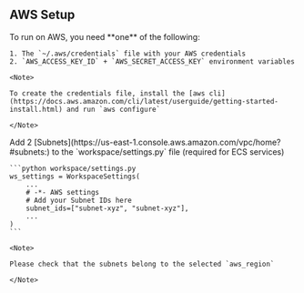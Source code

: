 ## AWS Setup

<Steps>
  <Step title="Add Credentials">
    To run on AWS, you need **one** of the following:

    1. The `~/.aws/credentials` file with your AWS credentials
    2. `AWS_ACCESS_KEY_ID` + `AWS_SECRET_ACCESS_KEY` environment variables

    <Note>

    To create the credentials file, install the [aws cli](https://docs.aws.amazon.com/cli/latest/userguide/getting-started-install.html) and run `aws configure`

    </Note>

  </Step>
  <Step title="Add Region and Subnets">
    Add 2 [Subnets](https://us-east-1.console.aws.amazon.com/vpc/home?#subnets:) to the `workspace/settings.py` file (required for ECS services)

    ```python workspace/settings.py
    ws_settings = WorkspaceSettings(
        ...
        # -*- AWS settings
        # Add your Subnet IDs here
        subnet_ids=["subnet-xyz", "subnet-xyz"],
        ...
    )
    ```

    <Note>

    Please check that the subnets belong to the selected `aws_region`

    </Note>

  </Step>
</Steps>
